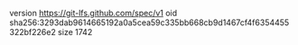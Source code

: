 version https://git-lfs.github.com/spec/v1
oid sha256:3293dab9614665192a0a5cea59c335bb668cb9d1467cf4f6354455322bf226e2
size 1742

